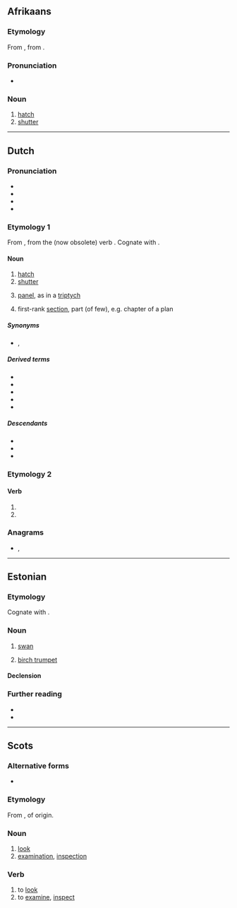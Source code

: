 {{also|Luik}}
==Afrikaans==

===Etymology===
From {{inh|af|nl|luik}}, from {{inh|af|dum|luke}}.

===Pronunciation===
* {{IPA|af|/lœy̯k/}}

===Noun===
{{af-noun|luike}}

# [[hatch]]
# [[shutter]]

----

==Dutch==

===Pronunciation===
* {{IPA|nl|/lœy̯k/}}
* {{audio|nl|Nl-luik.ogg|Audio}}
* {{hyphenation|nl|luik}}
* {{rhymes|nl|œy̯k|s=1}}

===Etymology 1===
From {{inh|nl|dum|luke}}, from the (now obsolete) verb {{m|nl|luiken}}. Cognate with {{cog|de|Luke}}.

====Noun====
{{nl-noun|n|-en|luikje}}

# [[hatch]]
# [[shutter]]
# {{lb|nl|arts}} [[panel]], as in a [[triptych]]
# {{lb|nl|figuratively}} first-rank [[section]], part (of few), e.g. chapter of a plan

=====Synonyms=====
* {{sense|shutter}} {{l|nl|blind}}, {{l|nl|blinde}}

=====Derived terms=====
* {{l|nl|drieluik}}
* {{l|nl|scheepsluik}}
* {{l|nl|rolluik}}
* {{l|nl|tweeluik}}
* {{l|nl|valluik}}

=====Descendants=====
* {{desc|af|luik}}
* {{desctree|ru|люк|bor=1}}
* {{desc|srn|loiki|bor=1}}

===Etymology 2===
{{nonlemma}}

====Verb====
{{head|nl|verb form}}

# {{nl-verb form of|p=1|n=sg|t=pres|m=ind|luiken}}
# {{nl-verb form of|m=imp|luiken}}

===Anagrams===
* {{l|nl|Kuil}}, {{l|nl|kuil}}

----

==Estonian==
{{wp|Luik|mul=Karjapasun|mullabel=Luik (musikainstrument)|lang=et}}

===Etymology===
Cognate with {{cog|krl|luikku||goose}}.

===Noun===
{{et-noun|luige|luike}}

# [[swan]]
# {{lb|et|Western}} [[birch trumpet]]
#: {{syn|et|karjapasun|tõri|piibar|q2=Islands|q3=Tartu}}

====Declension====
{{et-decl-külm|luik|luig|e}}

===Further reading===
* {{R:EKSS}}
* {{R:Sõnaveeb}}

{{c|et|Anatids|Musical instruments}}

----

==Scots==

===Alternative forms===
* {{alter|sco|leuk|luke}}

===Etymology===
From {{inh|sco|ang|lōcian}}, of {{der|sco|gmw|-}} origin.

===Noun===
{{sco-noun}}

# [[look]]
# [[examination]], [[inspection]]

===Verb===
{{sco-verb|luiks|luikin|luikit|luikit}}

# to [[look]]
# to [[examine]], [[inspect]]